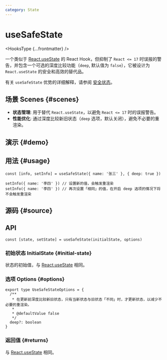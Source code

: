 ```yaml
---
category: State
---
```


# useSafeState


<HooksType {...frontmatter} />

一个类似于 [React.useState](https://react.dev/reference/react/useState) 的 React Hook，但抑制了 `React <= 17` 时误报的警告，并包含一个可选的深度比较功能（`deep`, 默认值为 `false`），它被设计为 `React.useState` 的安全和高效的替代品。

有关 `useSafeState` 优势的详细解释，请参阅 [安全状态](/docs/optimization/safe-state)。

## 场景 Scenes \{#scenes}

- **状态管理**: 用于替代 `React.useState`，以避免 `React <= 17` 时的误报警告。
- **性能优化**: 通过深度比较新旧状态（`deep` 选项，默认关闭），避免不必要的重渲染。

## 演示 \{#demo}


<App />

## 用法 \{#usage}

```tsx
const [info, setInfo] = useSafeState({ name: '张三' }, { deep: true })

setInfo({ name: '李四' }) // 设置新的值，会触发重渲染
setInfo({ name: '李四' }) // 再次设置「相同」的值，在开启 deep 选项的情况下将不会触发重渲染
```

## 源码 \{#source}


<Source />

## API

```tsx
const [state, setState] = useSafeState(initialState, options)
```

### 初始状态 InitialState \{#initial-state}

状态的初始值，与 [React.useState](https://react.dev/reference/react/useState) 相同。

### 选项 Options \{#options}

```tsx
export type UseSafeStateOptions = {
  /**
   * 在更新前深度比较新旧状态，只有当新状态与旧状态「不同」时，才更新状态，以减少不必要的重渲染。
   *
   * @defaultValue false
   */
  deep?: boolean
}
```

### 返回值 \{#returns}

与 [React.useState](https://react.dev/reference/react/useState) 相同。
